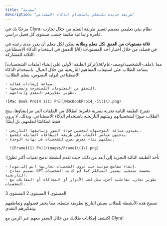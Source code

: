 ```yaml
---
title: "مقدمة"
description: "طريقة جديدة للتعلم باستخدام الذكاء الاصطناعي"
---
```


مرحبًا بك في Clyra، نظام بيئي تعليمي مصمم لتغيير طريقة التعلم من خلال تجارب غامرة وإبداعية مكيفة حسب مستوى كل فصل دراسي.

**ثلاثة مستويات من العمق لكل معلم وطلابه**
يمكن لكل معلم أن يقرر مدى رغبته في التعمق في استخدام الذكاء الاصطناعي (AI) في فصله، من خلال اختيار أحد المستويات الثلاثة للمشاركة:

<AccordionGroup>
  <Accordion title="ملفات الشخصيات (نص إلى نص)" defaultOpen icon="newspaper" iconType="duotone">
    تركز الطبقة الأولى على إنشاء [ملفات الشخصيات](/ar/ملف-الشخصية/وصف-عام)، مما يساعد الطلاب على استيعاب المفاهيم التاريخية من خلال الخيال. باستخدام الذكاء الاصطناعي لتوليد النصوص، يتعلم الطلاب:

    - صياغة إرشادات فعالة.
    - التحقق من المعلومات المُستخرجة وتصحيحها.
    - تطوير تفكيرهم النقدي وإبداعهم.

    ![Mac Book Pro14 1(1) Pn](/MacBookPro14_-1\(1\).png)
  </Accordion>
  <Accordion title="بطاقات الشخصيات (نص إلى صورة)" defaultOpen icon="cards-blank" iconType="duotone">
    تقترح الطبقة الثانية تجربة بصرية غامرة: انطلاقًا من الملفات التي تم إنشاؤها، ينتج الطلاب صورًا لشخصياتهم وبيئتهم التاريخية باستخدام الذكاء الاصطناعي. وبذلك، لا يرون فقط انعكاسًا لتعلمهم، بل أيضًا:

    - يعيدون صياغة التوجيهات لتحسين جودة الصور وتناسقها التاريخي.
    - يدخلون عناصر الألعاب على طريقة البطاقات القابلة للجمع.
    - يمكنهم بناء معرض بصري للشخصيات في نهاية الوحدة.

      ![Frame1(1) Pn](/images/Frame1\(1\).png)
  </Accordion>
  <Accordion title="الأنشطة الغامرة (تجارب متقدمة باستخدام الذكاء الاصطناعي)" defaultOpen icon="sparkles" iconType="duotone">
    تأخذ الطبقة الثالثة التجربة إلى أبعد من ذلك، حيث تقدم أنشطة تدمج تقنيات أكثر تطورًا:

    - إنشاء مقاطع صوتية حيث تروي الشخصيات تجاربها (نص إلى صوت).
    - تصميم نماذج GPT مخصصة تستجيب بضمير المتكلم كما لو كانت الشخصيات التاريخية.
    - تطوير تجارب تفاعلية أخرى مثل لعب الأدوار أو المحاكاة أو المقابلات مع الشخصيات.
  </Accordion>
</AccordionGroup>

<CardGroup cols="3">
  <Card title="ملفات الشخصيات" icon="newspaper" iconType="duotone" color="#851F6A" href="/ar/ملف-الشخصية/وصف-عام">
    المستوى 1
  </Card>
  <Card title="بطاقات الشخصيات" icon="cards-blank" iconType="duotone" color="#851F6A" href="/ar/بطاقةالشخصية/وصف-عام">
    المستوى 2
  </Card>
  <Card title="الأنشطة الغامرة" icon="sparkles" iconType="duotone" color="#851F6A" href="/ar/الأنشطة-الغامرة/وصف-عام">
    المستوى 3
  </Card>
</CardGroup>

تسمح هذه الأنشطة للطلاب بعيش التاريخ بطريقة نشطة، مما يحفز فضولهم وتعاطفهم وتفكيرهم النقدي.

اكتشف إمكانات طلابك من خلال السفر معهم عبر الزمن مع Clyra! 